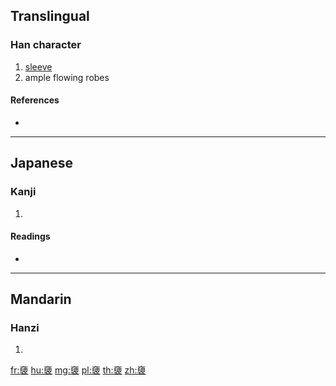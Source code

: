 {{character info/new}}
{{also|褎|襃}}

==Translingual==

===Han character===
{{Han char|rn=145|rad=衣|as=09|sn=15|four=|canj=YHWV}}

# [[sleeve]]
# ample flowing robes

====References====
* {{Han ref|kx=1120.380|dkj=34432|dj=1588.130|hdz=53101.100|uh=890F|ud=35087}}

----

==Japanese==

===Kanji===
{{ja-kanji|grade=|rs=衣09}}

# {{defn|lang=ja|sort=衣09}}

====Readings====
* {{ja-readings|on=[[ゆう]] (yū), [[しゅう]] (shū), [[じゅう]] (jū), [[ゆ]] (yu)|kun=[[そで]] (sode), [[たもと]] (tamoto)|nanori=}}

----

==Mandarin==

===Hanzi===
{{cmn-hanzi|pin=[[xiù]] ([[xiu4]]), [[yòu]] ([[you4]])|wg=hsiu<sup>4</sup>, yu<sup>4</sup>}}

# {{defn|lang=cmn|sort=衣09}}

[[fr:褏]]
[[hu:褏]]
[[mg:褏]]
[[pl:褏]]
[[th:褏]]
[[zh:褏]]